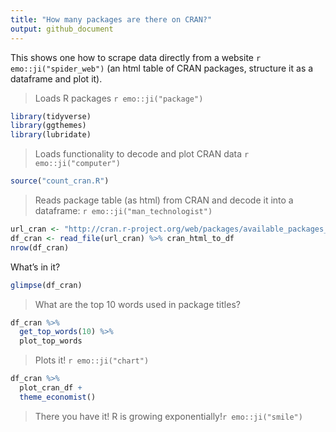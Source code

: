 ```yaml
---
title: "How many packages are there on CRAN?"
output: github_document
---
```


<!-- README.md is generated from README.Rmd. Please edit that file -->

This shows one how to scrape data directly from a website `r emo::ji("spider_web")` (an html table of CRAN packages, structure it as a dataframe and plot it).

>Loads R packages `r emo::ji("package")` 

```r
library(tidyverse)
library(ggthemes)
library(lubridate)
```

>Loads functionality to decode and plot CRAN data `r emo::ji("computer")`

```r
source("count_cran.R")
```

>Reads package table (as html) from CRAN and decode it into a dataframe: `r emo::ji("man_technologist")`

```r
url_cran <- "http://cran.r-project.org/web/packages/available_packages_by_date.html"
df_cran <- read_file(url_cran) %>% cran_html_to_df
nrow(df_cran)
```

What's in it?

```r
glimpse(df_cran)
```

>What are the top 10 words used in package titles?

```r
df_cran %>%
  get_top_words(10) %>%
  plot_top_words
```

>Plots it! `r emo::ji("chart")` 

```r
df_cran %>%
  plot_cran_df +
  theme_economist()
```

>There you have it! R is growing exponentially!`r emo::ji("smile")`